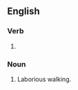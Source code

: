 ==English==

===Verb===
{{head|en|verb form}}

# {{present participle of|en|traipse|nocat=1}}

===Noun===
{{en-noun}}

# Laborious walking.